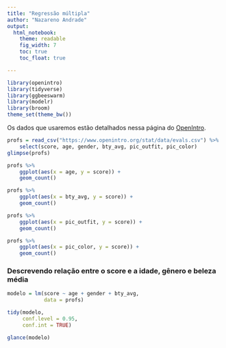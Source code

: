```yaml
---
title: "Regressão múltipla"
author: "Nazareno Andrade"
output: 
  html_notebook:
    theme: readable
    fig_width: 7
    toc: true
    toc_float: true

---
```


```r
library(openintro)
library(tidyverse)
library(ggbeeswarm)
library(modelr)
library(broom)
theme_set(theme_bw())
```

Os dados que usaremos estão detalhados nessa página do [OpenIntro](https://www.openintro.org/stat/data/?data=evals).

```r
profs = read_csv("https://www.openintro.org/stat/data/evals.csv") %>% 
    select(score, age, gender, bty_avg, pic_outfit, pic_color)
glimpse(profs)
```


```r
profs %>% 
    ggplot(aes(x = age, y = score)) + 
    geom_count()

profs %>% 
    ggplot(aes(x = bty_avg, y = score)) + 
    geom_count()

profs %>% 
    ggplot(aes(x = pic_outfit, y = score)) + 
    geom_count()

profs %>% 
    ggplot(aes(x = pic_color, y = score)) + 
    geom_count()
```

### Descrevendo relação entre o score e a idade, gênero e beleza média
```r

modelo = lm(score ~ age + gender + bty_avg,
            data = profs)

tidy(modelo,
     conf.level = 0.95,
     conf.int = TRUE)

glance(modelo)
```

